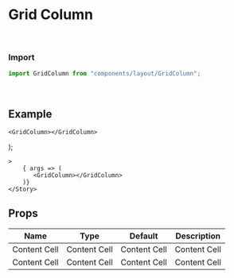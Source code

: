 
<Meta title="Layout/GridColumn" component={GridColumn} />

# Grid Column

<br />

### Import
```javascript
import GridColumn from "components/layout/GridColumn";
```

<br />

## Example


    <GridColumn></GridColumn>
);

<Canvas withSource="open">
	<Story
		name="Grid Column"
		
	>
		{ args => (
           <GridColumn></GridColumn>
        )}
	</Story>    
</Canvas>


<br />


## Props

| Name  | Type |  Default | Description |
| ------------- | ------------- | ------------- | ------------- |
| Content Cell  | Content Cell  | Content Cell  | Content Cell  |
| Content Cell  | Content Cell  | Content Cell  | Content Cell  |

